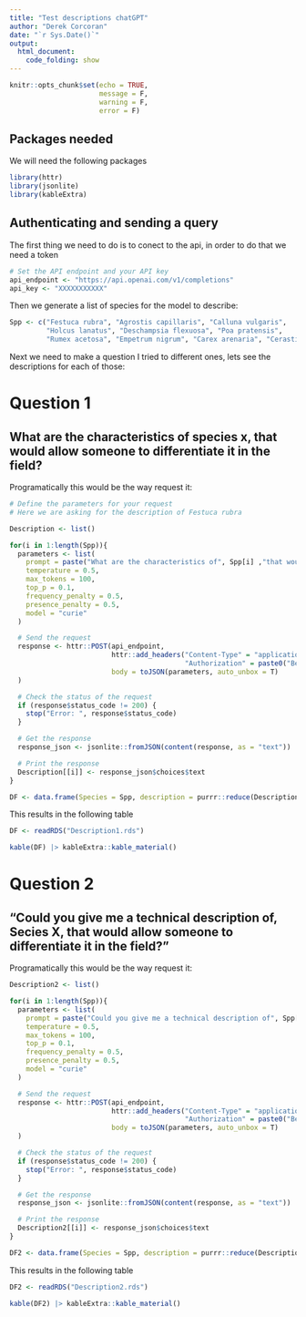 ```yaml
---
title: "Test descriptions chatGPT"
author: "Derek Corcoran"
date: "`r Sys.Date()`"
output:
  html_document:
    code_folding: show
---
```


```r
knitr::opts_chunk$set(echo = TRUE,
                      message = F,
                      warning = F,
                      error = F)
```

## Packages needed

We will need the following packages

```r
library(httr)
library(jsonlite)
library(kableExtra)
```

## Authenticating and sending a query

The first thing we need to do is to conect to the api, in order to do that we need a token

```r
# Set the API endpoint and your API key
api_endpoint <- "https://api.openai.com/v1/completions"
api_key <- "XXXXXXXXXXX"
```

Then we generate a list of species for the model to describe:

```r
Spp <- c("Festuca rubra", "Agrostis capillaris", "Calluna vulgaris",
         "Holcus lanatus", "Deschampsia flexuosa", "Poa pratensis",
         "Rumex acetosa", "Empetrum nigrum", "Carex arenaria", "Cerastium fontanum")
```

Next we need to make a question I tried to different ones, lets see the descriptions for each of those:

# Question 1

## What are the characteristics of species x, that would allow someone to differentiate it in the field?

Programatically this would be the way request it:


```r
# Define the parameters for your request
# Here we are asking for the description of Festuca rubra

Description <- list()

for(i in 1:length(Spp)){
  parameters <- list(
    prompt = paste("What are the characteristics of", Spp[i] ,"that would allow someone to differentiate it in the field?"),
    temperature = 0.5,
    max_tokens = 100,
    top_p = 0.1,
    frequency_penalty = 0.5,
    presence_penalty = 0.5,
    model = "curie"
  )

  # Send the request
  response <- httr::POST(api_endpoint,
                         httr::add_headers("Content-Type" = "application/json",
                                           "Authorization" = paste0("Bearer ", api_key)),
                         body = toJSON(parameters, auto_unbox = T)
  )

  # Check the status of the request
  if (response$status_code != 200) {
    stop("Error: ", response$status_code)
  }

  # Get the response
  response_json <- jsonlite::fromJSON(content(response, as = "text"))

  # Print the response
  Description[[i]] <- response_json$choices$text
}

DF <- data.frame(Species = Spp, description = purrr::reduce(Description, c))
```

This results in the following table

```r
DF <- readRDS("Description1.rds")

kable(DF) |> kableExtra::kable_material()
```

# Question 2

## "Could you give me a technical description of, Secies X, that would allow someone to differentiate it in the field?"

Programatically this would be the way request it:

```r
Description2 <- list()

for(i in 1:length(Spp)){
  parameters <- list(
    prompt = paste("Could you give me a technical description of", Spp[i] ,"that would allow someone to differentiate it in the field?"),
    temperature = 0.5,
    max_tokens = 100,
    top_p = 0.1,
    frequency_penalty = 0.5,
    presence_penalty = 0.5,
    model = "curie"
  )

  # Send the request
  response <- httr::POST(api_endpoint,
                         httr::add_headers("Content-Type" = "application/json",
                                           "Authorization" = paste0("Bearer ", api_key)),
                         body = toJSON(parameters, auto_unbox = T)
  )

  # Check the status of the request
  if (response$status_code != 200) {
    stop("Error: ", response$status_code)
  }

  # Get the response
  response_json <- jsonlite::fromJSON(content(response, as = "text"))

  # Print the response
  Description2[[i]] <- response_json$choices$text
}

DF2 <- data.frame(Species = Spp, description = purrr::reduce(Description2, c))
```

This results in the following table

```r
DF2 <- readRDS("Description2.rds")

kable(DF2) |> kableExtra::kable_material()
```
